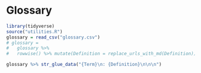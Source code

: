 # Glossary {#sec-glossary}

```r
library(tidyverse)
source("utilities.R")
glossary = read_csv("glossary.csv")
# glossary = 
#   glossary %>% 
#   rowwise() %>% mutate(Definition = replace_urls_with_md(Definition))
```


```r
glossary %>% str_glue_data("{Term}\n: {Definition}\n\n\n")
```
